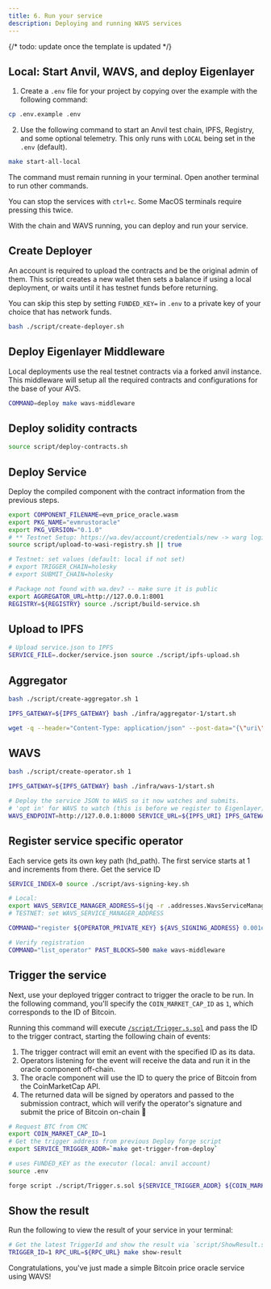 ```yaml
---
title: 6. Run your service
description: Deploying and running WAVS services
---
```

<!--docsignore
docsignore-->

{/* todo: update once the template is updated */}
## Local: Start Anvil, WAVS, and deploy Eigenlayer

1. Create a `.env` file for your project by copying over the example with the following command:

```bash
cp .env.example .env
```

2. Use the following command to start an Anvil test chain, IPFS, Registry, and some optional telemetry. This only runs with `LOCAL` being set in the `.env` (default).

```bash docci-background docci-delay-after=5
make start-all-local
```

<Callout title="Keep WAVS running" type="info">

The command must remain running in your terminal. Open another terminal to run other commands.

You can stop the services with `ctrl+c`. Some MacOS terminals require pressing this twice.

</Callout>


With the chain and WAVS running, you can deploy and run your service.

## Create Deployer

An account is required to upload the contracts and be the original admin of them. This script creates a new wallet then sets a balance if using a local deployment, or waits until it has testnet funds before returning.

You can skip this step by setting `FUNDED_KEY=` in `.env` to a private key of your choice that has network funds.

```bash docci-delay-after=2
bash ./script/create-deployer.sh
```

## Deploy Eigenlayer Middleware

Local deployments use the real testnet contracts via a forked anvil instance. This middleware will setup all the required contracts and configurations for the base of your AVS.

```bash docci-delay-after=2
COMMAND=deploy make wavs-middleware
```

## Deploy solidity contracts

```bash docci-delay-per-cmd=2
source script/deploy-contracts.sh
```

## Deploy Service

Deploy the compiled component with the contract information from the previous steps.

```bash docci-delay-per-cmd=3
export COMPONENT_FILENAME=evm_price_oracle.wasm
export PKG_NAME="evmrustoracle"
export PKG_VERSION="0.1.0"
# ** Testnet Setup: https://wa.dev/account/credentials/new -> warg login
source script/upload-to-wasi-registry.sh || true

# Testnet: set values (default: local if not set)
# export TRIGGER_CHAIN=holesky
# export SUBMIT_CHAIN=holesky

# Package not found with wa.dev? -- make sure it is public
export AGGREGATOR_URL=http://127.0.0.1:8001
REGISTRY=${REGISTRY} source ./script/build-service.sh
```


## Upload to IPFS

```bash docci-delay-per-cmd=2
# Upload service.json to IPFS
SERVICE_FILE=.docker/service.json source ./script/ipfs-upload.sh
```

## Aggregator

```bash docci-delay-per-cmd=2
bash ./script/create-aggregator.sh 1

IPFS_GATEWAY=${IPFS_GATEWAY} bash ./infra/aggregator-1/start.sh

wget -q --header="Content-Type: application/json" --post-data="{\"uri\": \"${IPFS_URI}\"}" ${AGGREGATOR_URL}/register-service -O -
```

## WAVS

```bash
bash ./script/create-operator.sh 1

IPFS_GATEWAY=${IPFS_GATEWAY} bash ./infra/wavs-1/start.sh

# Deploy the service JSON to WAVS so it now watches and submits.
# 'opt in' for WAVS to watch (this is before we register to Eigenlayer)
WAVS_ENDPOINT=http://127.0.0.1:8000 SERVICE_URL=${IPFS_URI} IPFS_GATEWAY=${IPFS_GATEWAY} make deploy-service
```

## Register service specific operator

Each service gets its own key path (hd_path). The first service starts at 1 and increments from there. Get the service ID

```bash
SERVICE_INDEX=0 source ./script/avs-signing-key.sh

# Local:
export WAVS_SERVICE_MANAGER_ADDRESS=$(jq -r .addresses.WavsServiceManager ./.nodes/avs_deploy.json)
# TESTNET: set WAVS_SERVICE_MANAGER_ADDRESS

COMMAND="register ${OPERATOR_PRIVATE_KEY} ${AVS_SIGNING_ADDRESS} 0.001ether" make wavs-middleware

# Verify registration
COMMAND="list_operator" PAST_BLOCKS=500 make wavs-middleware
```


## Trigger the service

Next, use your deployed trigger contract to trigger the oracle to be run. In the following command, you'll specify the `COIN_MARKET_CAP_ID` as `1`, which corresponds to the ID of Bitcoin.

Running this command will execute [`/script/Trigger.s.sol`](https://github.com/Lay3rLabs/wavs-foundry-template/tree/main/script/Trigger.s.sol) and pass the ID to the trigger contract, starting the following chain of events:

1. The trigger contract will emit an event with the specified ID as its data.
2. Operators listening for the event will receive the data and run it in the oracle component off-chain.
3. The oracle component will use the ID to query the price of Bitcoin from the CoinMarketCap API.
4. The returned data will be signed by operators and passed to the submission contract, which will verify the operator's signature and submit the price of Bitcoin on-chain 🎉


```bash docci-delay-per-cmd=2
# Request BTC from CMC
export COIN_MARKET_CAP_ID=1
# Get the trigger address from previous Deploy forge script
export SERVICE_TRIGGER_ADDR=`make get-trigger-from-deploy`

# uses FUNDED_KEY as the executor (local: anvil account)
source .env

forge script ./script/Trigger.s.sol ${SERVICE_TRIGGER_ADDR} ${COIN_MARKET_CAP_ID} --sig 'run(string,string)' --rpc-url ${RPC_URL} --broadcast
```

## Show the result

Run the following to view the result of your service in your terminal:

```bash docci-delay-per-cmd=2 docci-output-contains="BTC"
# Get the latest TriggerId and show the result via `script/ShowResult.s.sol`
TRIGGER_ID=1 RPC_URL=${RPC_URL} make show-result
```

Congratulations, you've just made a simple Bitcoin price oracle service using WAVS!
